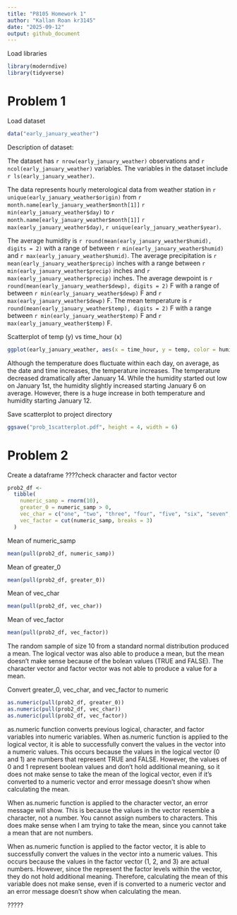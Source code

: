 ```yaml
---
title: "P8105 Homework 1"
author: "Kallan Roan kr3145"
date: "2025-09-12"
output: github_document
---
```


Load libraries
```r
library(moderndive)
library(tidyverse)
```

# Problem 1

Load dataset
```r
data("early_january_weather")
```

Description of dataset:

The dataset has `r nrow(early_january_weather)` observations and `r ncol(early_january_weather)` variables. The variables in the dataset include `r ls(early_january_weather)`. 

The data represents hourly meterological data from weather station in `r unique(early_january_weather$origin)` from `r month.name[early_january_weather$month[1]]` `r min(early_january_weather$day)` to `r month.name[early_january_weather$month[1]]` `r max(early_january_weather$day)`, `r unique(early_january_weather$year)`.

The average humidity is `r round(mean(early_january_weather$humid), digits = 2)` with a range of between `r min(early_january_weather$humid)` and `r max(early_january_weather$humid)`. The average 
precipitation is `r mean(early_january_weather$precip)` inches with a range between `r min(early_january_weather$precip)` inches and `r max(early_january_weather$precip)` inches. The average dewpoint is `r round(mean(early_january_weather$dewp), digits = 2)` F with a range of between `r min(early_january_weather$dewp)` F and `r max(early_january_weather$dewp)` F. The mean temperature is `r round(mean(early_january_weather$temp), digits = 2)` F with a range between `r min(early_january_weather$temp)` F and `r max(early_january_weather$temp)` F.

Scatterplot of temp (y) vs time_hour (x)
```r
ggplot(early_january_weather, aes(x = time_hour, y = temp, color = humid)) + geom_point()
```

Although the temperature does fluctuate within each day, on average, as the date and time increases, the temperature increases. The temperature decreased dramatically after January 14. 
While the humidity started out low on January 1st, the humidity slightly increased starting January 6 on average. However, there is a huge increase in both temperature and humidity starting January 12. 

Save scatterplot to project directory
```r
ggsave("prob_1scatterplot.pdf", height = 4, width = 6)
```

# Problem 2

Create a dataframe
????check character and factor vector
```r
prob2_df <-
  tibble(
    numeric_samp = rnorm(10),
    greater_0 = numeric_samp > 0,
    vec_char = c("one", "two", "three", "four", "five", "six", "seven", "eight", "nine", "ten"),
    vec_factor = cut(numeric_samp, breaks = 3)
  )
```

Mean of numeric_samp
```r
mean(pull(prob2_df, numeric_samp))
```

Mean of greater_0
```r
mean(pull(prob2_df, greater_0))
```

Mean of vec_char
```r
mean(pull(prob2_df, vec_char))
```

Mean of vec_factor
```r
mean(pull(prob2_df, vec_factor))
```

The random sample of size 10 from a standard normal distribution produced a mean. The logical vector was also able to produce a mean, but the mean doesn't make sense because of the bolean values (TRUE and FALSE). The character vector and factor vector was not able to produce a value for a mean.

Convert greater_0, vec_char, and vec_factor to numeric
```r
as.numeric(pull(prob2_df, greater_0))
as.numeric(pull(prob2_df, vec_char))
as.numeric(pull(prob2_df, vec_factor))
```

as.numeric function converts previous logical, character, and factor variables into numeric variables. 
When as.numeric function is applied to the logical vector, it is able to successfully convert the values in the vector into a numeric values. This occurs because the values in the logical vector (0 and 1) are numbers that represent TRUE and FALSE. However, the values of 0 and 1 represent boolean values and don't hold additional meaning, so it does not make sense to take the mean of the logical vector, even if it's converted to a numeric vector and error message doesn't show when calculating the mean.

When as.numeric function is applied to the character vector, an error message will show. This is because the values in the vector resemble a character, not a number. You cannot assign numbers to characters. This does make sense when I am trying to take the mean, since you cannot take a mean that are not numbers. 

When as.numeric function is applied to the factor vector, it is able to successfully convert the values in the vector into a numeric values. This occurs because the values in the factor vector (1, 2, and 3) are actual numbers. However, since the represent the factor levels within the vector, they do not hold additional meaning. Therefore, calculating the mean of this variable does not make sense, even if is converted to a numeric vector and an error message doesn't show when calculating the mean.


?????






